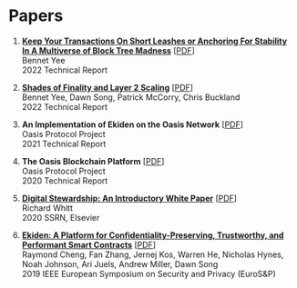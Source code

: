 # Papers

1. **[Keep Your Transactions On Short Leashes or Anchoring For Stability In A
   Multiverse of Block Tree Madness](https://arxiv.org/abs/2206.11974)**
   \[[PDF](./papers/2022-short_leashes.pdf)\]<br/>
   Bennet Yee<br/>
   2022 Technical Report

2. **[Shades of Finality and Layer 2 Scaling](https://arxiv.org/abs/2201.07920)**
   \[[PDF](./papers/2022-shades_of_finality.pdf)\]<br/>
   Bennet Yee, Dawn Song, Patrick McCorry, Chris Buckland<br/>
   2022 Technical Report

3. **An Implementation of Ekiden on the Oasis Network**
   \[[PDF](./papers/2021-an_implementation_of_ekiden.pdf)\]<br/>
   Oasis Protocol Project<br/>
   2021 Technical Report

4. **The Oasis Blockchain Platform**
   \[[PDF](./papers/2020-the_oasis_blockchain_platform.pdf)\]<br/>
   Oasis Protocol Project<br/>
   2020 Technical Report

5. **[Digital Stewardship: An Introductory White Paper](https://ssrn.com/abstract=3669911)**
   \[[PDF](./papers/2020-digital_stewardship.pdf)\]<br/>
   Richard Whitt<br/>
   2020 SSRN, Elsevier

6. **[Ekiden: A Platform for Confidentiality-Preserving, Trustworthy, and Performant Smart Contracts](https://doi.org/10.1109/EuroSP.2019.00023)**
   \[[PDF](./papers/2019-ekiden.pdf)\]<br/>
   Raymond Cheng, Fan Zhang, Jernej Kos, Warren He, Nicholas Hynes, Noah Johnson, Ari Juels, Andrew Miller, Dawn Song <br/>
   2019 IEEE European Symposium on Security and Privacy (EuroS&P)

